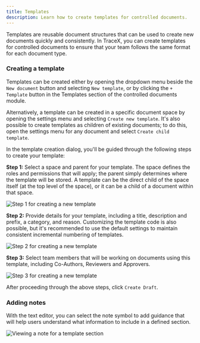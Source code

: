 ```yaml
---
title: Templates
description: Learn how to create templates for controlled documents.
---
```



Templates are reusable document structures that can be used to create new documents quickly and consistently. In TraceX, you can create templates for controlled documents to ensure that your team follows the same format for each document type.

### Creating a template

Templates can be created either by opening the dropdown menu beside the `New document` button and selecting `New template`, or by clicking the `+ Template` button in the Templates section of the controlled documents module. 

Alternatively, a template can be created in a specific document space by opening the settings menu and selecting `Create new template`. It's also possible to create templates as children of existing documents; to do this, open the settings menu for any document and select `Create child template`.

In the template creation dialog, you'll be guided through the following steps to create your template:

**Step 1:** Select a space and parent for your template. The space defines the roles and permissions that will apply; the parent simply determines where the template will be stored. A template can be the direct child of the space itself (at the top level of the space), or it can be a child of a document within that space.

<Image 
src={newTemplate1} 
alt='Step 1 for creating a new template' 
inferSize
quality='max'
/>

**Step 2:** Provide details for your template, including a title, description and prefix, a category, and reason. Customizing the template code is also possible, but it's recommended to use the default settings to maintain consistent incremental numbering of templates.

<Image 
src={newTemplate2} 
alt='Step 2 for creating a new template' 
inferSize
quality='max'
/>

**Step 3:** Select team members that will be working on documents using this template, including Co-Authors, Reviewers and Approvers.

<Image 
src={newTemplate3} 
alt='Step 3 for creating a new template' 
inferSize
quality='max'
/>

After proceeding through the above steps, click `Create Draft`.

### Adding notes

With the text editor, you can select the note symbol to add guidance that will help users understand what information to include in a defined section.

<Image 
src={templatesNote} 
alt='Viewing a note for a template section' 
inferSize
quality='max'
/>